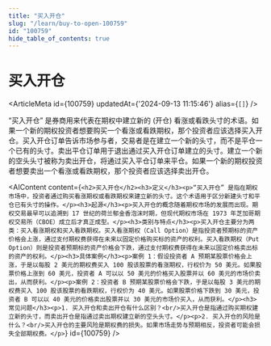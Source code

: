 ```yaml
---
title: "买入开仓"
slug: "/learn/buy-to-open-100759"
id: "100759"
hide_table_of_contents: true
---
```



# 买入开仓

<ArticleMeta id={100759} updatedAt={'2024-09-13 11:15:46'} alias={`[]`} />
<div className='border-solid border-b border-t-0 my-4 border-[var(--ifm-color-gray-300)]' />

“买入开仓” 是券商用来代表在期权中建立新的 (开仓) 看涨或看跌头寸的术语。如果一个新的期权投资者想要购买一个看涨或看跌期权，那个投资者应该选择买入开仓。买入开仓订单告诉市场参与者，交易者是在建立一个新的头寸，而不是平仓一个已有的头寸。卖出平仓订单用于退出通过买入开仓订单建立的头寸。建立一个新的空头头寸被称为卖出开仓，将通过买入平仓订单来平仓。如果一个新的期权投资者想要卖出一个看涨或看跌期权，那个投资者应该选择卖出开仓。

<AIContent content={`<h2>买入开仓</h2><h3>定义</h3><p>“买入开仓” 是指在期权市场中，投资者通过购买看涨期权或看跌期权来建立新的头寸。这个术语用于区分新建头寸和平仓已有头寸的操作。</p><h3>起源</h3><p>买入开仓的概念随着期权市场的发展而出现。期权交易最早可以追溯到 17 世纪的荷兰郁金香泡沫时期，但现代期权市场在 1973 年芝加哥期权交易所（CBOE）成立后才真正成型。</p><h3>类别与特点</h3><p>买入开仓主要分为两类：买入看涨期权和买入看跌期权。买入看涨期权（Call Option）是指投资者预期标的资产价格会上涨，通过支付期权费获得在未来以固定价格购买标的资产的权利。买入看跌期权（Put Option）则是投资者预期标的资产价格会下跌，通过支付期权费获得在未来以固定价格卖出标的资产的权利。</p><h3>具体案例</h3><p>案例 1：假设投资者 A 预期某股票价格会上涨，于是以每股 2 美元的期权费买入 100 股该股票的看涨期权，行权价为 50 美元。如果股票价格上涨到 60 美元，投资者 A 可以以 50 美元的价格买入股票并以 60 美元的市场价卖出，从而获利。</p><p>案例 2：投资者 B 预期某股票价格会下跌，于是以每股 3 美元的期权费买入 100 股该股票的看跌期权，行权价为 40 美元。如果股票价格下跌到 30 美元，投资者 B 可以以 40 美元的价格卖出股票并以 30 美元的市场价买入，从而获利。</p><h3>常见问题</h3><p>1. 买入开仓和卖出开仓有什么区别？<br/>买入开仓是指通过购买期权建立新的头寸，而卖出开仓是指通过卖出期权建立新的空头头寸。</p><p>2. 买入开仓的风险是什么？<br/>买入开仓的主要风险是期权费的损失。如果市场走势与预期相反，投资者可能会损失全部期权费。</p>`} id={100759} />
